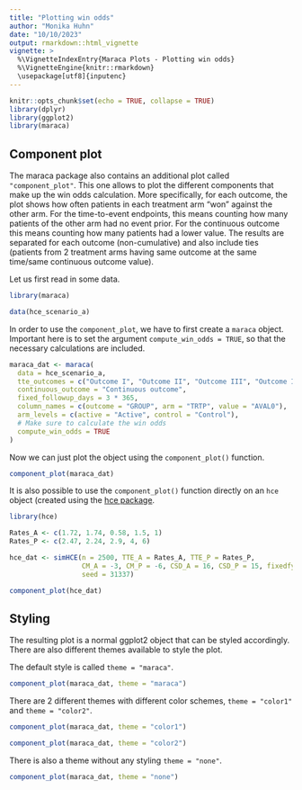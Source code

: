 ```yaml
---
title: "Plotting win odds"
author: "Monika Huhn"
date: "10/10/2023"
output: rmarkdown::html_vignette
vignette: >
  %\VignetteIndexEntry{Maraca Plots - Plotting win odds}
  %\VignetteEngine{knitr::rmarkdown}
  \usepackage[utf8]{inputenc}
---
```


```r
knitr::opts_chunk$set(echo = TRUE, collapse = TRUE)
library(dplyr)
library(ggplot2)
library(maraca)
```

## Component plot

The maraca package also contains an additional plot
called `"component_plot"`. This one allows to plot the
different components that make up the win odds calculation.
More specifically, for each outcome, the plot shows how
often patients in each treatment arm "won" against the other
arm. For the time-to-event endpoints, this means counting how many
patients of the other arm had no event prior. For the continuous
outcome this means counting how many patients had a lower value.
The results are separated for each outcome (non-cumulative)
and also include ties (patients from 2 treatment arms having same
outcome at the same time/same continuous outcome value).

Let us first read in some data.
```r
library(maraca)

data(hce_scenario_a)
```

In order to use the `component_plot`, we have to first create a
`maraca` object. Important here is to set the argument
`compute_win_odds = TRUE`, so that the necessary calculations
are included.
```r
maraca_dat <- maraca(
  data = hce_scenario_a,
  tte_outcomes = c("Outcome I", "Outcome II", "Outcome III", "Outcome IV"),
  continuous_outcome = "Continuous outcome",
  fixed_followup_days = 3 * 365,
  column_names = c(outcome = "GROUP", arm = "TRTP", value = "AVAL0"),
  arm_levels = c(active = "Active", control = "Control"),
  # Make sure to calculate the win odds
  compute_win_odds = TRUE
)
```

Now we can just plot the object using the `component_plot()` function.
```r
component_plot(maraca_dat)
```

It is also possible to use the `component_plot()` function directly on
an `hce` object (created using the
[hce package](https://cran.r-project.org/web/packages/hce/index.html).

```r
library(hce)

Rates_A <- c(1.72, 1.74, 0.58, 1.5, 1)
Rates_P <- c(2.47, 2.24, 2.9, 4, 6)

hce_dat <- simHCE(n = 2500, TTE_A = Rates_A, TTE_P = Rates_P,
                  CM_A = -3, CM_P = -6, CSD_A = 16, CSD_P = 15, fixedfy = 3,
                  seed = 31337)

component_plot(hce_dat)
```

## Styling

The resulting plot is a normal ggplot2 object that can be styled accordingly.
There are also different themes available to style the plot.

The default style is called `theme = "maraca"`.
```r
component_plot(maraca_dat, theme = "maraca")
```

There are 2 different themes with different color
schemes, `theme = "color1"` and `theme = "color2"`.
```r
component_plot(maraca_dat, theme = "color1")
```

```r
component_plot(maraca_dat, theme = "color2")
```

There is also a theme without any styling `theme = "none"`.
```r
component_plot(maraca_dat, theme = "none")
```
